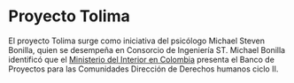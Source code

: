 # Proyecto Tolima

El proyecto Tolima surge como iniciativa del psicólogo Michael Steven Bonilla, quien se desempeña en Consorcio de Ingeniería ST. Michael Bonilla identificó que el [Ministerio del Interior en Colombia](https://www.mininterior.gov.co/proyectos-para-derechos-humanos-2023-ciclo-2/) presenta el Banco de Proyectos para las Comunidades Dirección de Derechos humanos ciclo II.
